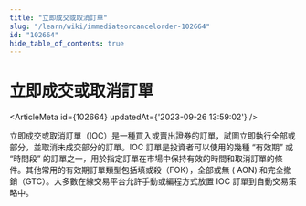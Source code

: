 ```yaml
---
title: "立即成交或取消訂單"
slug: "/learn/wiki/immediateorcancelorder-102664"
id: "102664"
hide_table_of_contents: true
---
```



# 立即成交或取消訂單

<ArticleMeta id={102664} updatedAt={'2023-09-26 13:59:02'} />
<div className='border-solid border-b border-t-0 my-4 border-[var(--ifm-color-gray-300)]' />

立即成交或取消訂單（IOC）是一種買入或賣出證券的訂單，試圖立即執行全部或部分，並取消未成交部分的訂單。IOC 訂單是投資者可以使用的幾種 “有效期” 或 “時間段” 的訂單之一，用於指定訂單在市場中保持有效的時間和取消訂單的條件。其他常用的有效期訂單類型包括填或殺（FOK），全部或無 ( AON) 和完全撤銷（GTC）。大多數在線交易平台允許手動或編程方式放置 IOC 訂單到自動交易策略中。
